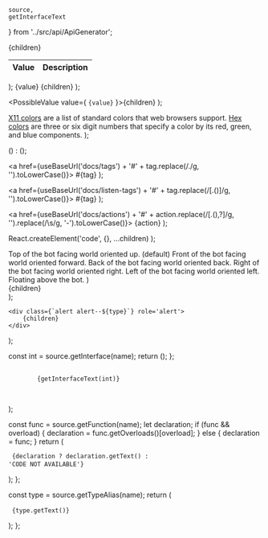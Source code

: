     source,
    getInterfaceText 
} from '../src/api/ApiGenerator';

  <table>
    <thead>
      <tr>
        <th>Value</th>
        <th>Description</th>
      </tr>
    </thead>
    <tbody>
      {children}
    </tbody>
  </table>
);

  <tr>
    <td>{value}</td>
    <td>{children}</td>
  </tr>
);

  <PossibleValue value={
    <code>{value}</code>
  }>{children}</PossibleValue>
);

  <PossibleValue value='Any X11 Color'>
    <a href='https://en.wikipedia.org/wiki/X11_color_names' target='_blank'>X11 colors</a> are a list of standard colors that web browsers support.
  </PossibleValue>
  <PossibleValue value='Any Hex Color'>
    <a href='https://en.wikipedia.org/wiki/Web_colors#Hex_triplet' target='_blank'>Hex colors</a> are three or six digit numbers that specify a color by its red, green, and blue components.
  </PossibleValue>
</>);

  (<ListenTagLink tag={tag}/>) : 
  (<DataTagLink tag={tag}/>);

  <a href={useBaseUrl('docs/tags') + '#' + tag.replace(/\./g, '').toLowerCase()}>
    <NormalCode>#{tag}</NormalCode>
  </a>
);

  <a href={useBaseUrl('docs/listen-tags') + '#' + tag.replace(/[\.\(\)]/g, '').toLowerCase()}>
    <NormalCode>#{tag}</NormalCode>
  </a>
);

  <a href={useBaseUrl('docs/actions') + '#' + action.replace(/[\.\(\)\,\?]/g, '').replace(/\s/g, '-').toLowerCase()}>
    <NormalCode>{action}</NormalCode>
  </a>
);

  React.createElement('code', {}, ...children)
);

  <PossibleValueCode value='top'>
    Top of the bot facing world oriented up. (default)
  </PossibleValueCode>
  <PossibleValueCode value='front'>
    Front of the bot facing world oriented forward.
  </PossibleValueCode>
  <PossibleValueCode value='back'>
    Back of the bot facing world oriented back.
  </PossibleValueCode>
  <PossibleValueCode value='right'>
    Right of the bot facing world oriented right.
  </PossibleValueCode>
  <PossibleValueCode value='left'>
     Left of the bot facing world oriented left.
  </PossibleValueCode>
  <PossibleValueCode value='floating'>
     Floating above the bot.
  </PossibleValueCode>
</>)

  <div class='row badge-row'>
    <div class='col'>
      {children}
    </div>
  </div>
);





    <div class={`alert alert--${type}`} role='alert'>
        {children}
    </div>
);

  const int = source.getInterface(name);
  return (<InterfaceNode int={int} />);
};

  <pre>
    <code className='typescript'>
        {getInterfaceText(int)}
    </code>
  </pre>
);

  const func = source.getFunction(name);
  let declaration;
  if (func && overload) {
    declaration = func.getOverloads()[overload];
  } else {
    declaration = func;
  }
  return (
    <pre>
      <code className='typescript'>
        {declaration ? declaration.getText() : 'CODE NOT AVAILABLE'}
      </code>
    </pre>
  );
};

  const type = source.getTypeAlias(name);
  return (
    <pre>
      <code className='typescript'>
        {type.getText()}
      </code>
    </pre>
  );
};